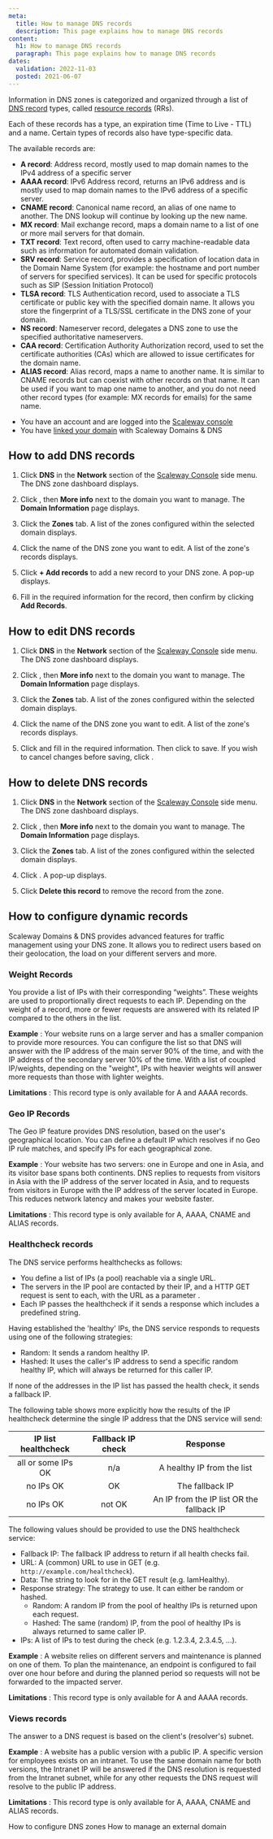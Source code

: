 ```yaml
---
meta:
  title: How to manage DNS records
  description: This page explains how to manage DNS records
content:
  h1: How to manage DNS records
  paragraph: This page explains how to manage DNS records
dates:
  validation: 2022-11-03
  posted: 2021-06-07
---
```


Information in DNS zones is categorized and organized through a list of [DNS record](/network/dns-cloud/concepts/#dns-record) types, called [resource records](/network/dns-cloud/concepts/#resource-record) (RRs).

Each of these records has a type, an expiration time (Time to Live - TTL) and a name. Certain types of records also have type-specific data.

The available records are:

* **A record**: Address record, mostly used to map domain names to the IPv4 address of a specific server
* **AAAA record**: IPv6 Address record, returns an IPv6 address and is mostly used to map domain names to the IPv6 address of a specific server. 
* **CNAME record**: Canonical name record, an alias of one name to another. The DNS lookup will continue by looking up the new name. 
* **MX record**: Mail exchange record, maps a domain name to a list of one or more mail servers for that domain.
* **TXT record**: Text record, often used to carry machine-readable data such as information for automated domain validation.
* **SRV record**: Service record, provides a specification of location data in the Domain Name System (for example: the hostname and port number of servers for specified services). It can be used for specific protocols such as SIP (Session Initiation Protocol)
* **TLSA record**: TLS Authentication record, used to associate a TLS certificate or public key with the specified domain name. It allows you store the fingerprint of a TLS/SSL certificate in the DNS zone of your domain.
* **NS record**: Nameserver record, delegates a DNS zone to use the specified authoritative nameservers.
* **CAA record**: Certification Authority Authorization record, used to set the certificate authorities (CAs) which are allowed to issue certificates for the domain name.
* **ALIAS record**: Alias record, maps a name to another name. It is similar to CNAME records but can coexist with other records on that name. It can be used if you want to map one name to another, and you do not need other record types (for example: MX records for emails) for the same name.

<Message type="requirement">

- You have an account and are logged into the [Scaleway console](https://console.scaleway.com) 
- You have [linked your domain](/network/dns-cloud/how-to/add-external-domain) with Scaleway Domains & DNS

</Message>

## How to add DNS records

1. Click **DNS** in the **Network** section of the [Scaleway Console](https://console.scaleway.com) side menu. The DNS zone dashboard displays.

2. Click <Icon name="more" />, then **More info** next to the domain you want to manage. The **Domain Information** page displays.

3. Click the **Zones** tab. A list of the zones configured within the selected domain displays.

4. Click the name of the DNS zone you want to edit. A list of the zone's records displays.

5. Click **+ Add records** to add a new record to your DNS zone. A pop-up displays.

6. Fill in the required information for the record, then confirm by clicking **Add Records**.
  <Lightbox src="scaleway-dns-add-records.webp" alt="" />

## How to edit DNS records

1. Click **DNS** in the **Network** section of the [Scaleway Console](https://console.scaleway.com) side menu. The DNS zone dashboard displays.

2. Click <Icon name="more" />, then **More info** next to the domain you want to manage. The **Domain Information** page displays.

3. Click the **Zones** tab. A list of the zones configured within the selected domain displays.

4. Click the name of the DNS zone you want to edit. A list of the zone's records displays.

5. Click <Icon name="edit" /> and fill in the required information. Then click <Icon name="validate" /> to save. If you wish to cancel changes before saving, click <Icon name="cancel" />.
    <Lightbox src="scaleway-dns-edit-records.webp" alt="" />


## How to delete DNS records

1. Click **DNS** in the **Network** section of the [Scaleway Console](https://console.scaleway.com) side menu. The DNS zone dashboard displays.

2. Click <Icon name="more" />, then **More info** next to the domain you want to manage. The **Domain Information** page displays.

3. Click the **Zones** tab. A list of the zones configured within the selected domain displays.

4. Click <Icon name="delete" />. A pop-up displays. 
    <Lightbox src="scaleway-dns-confirm-delete.webp" alt="" />

5. Click **Delete this record** to remove the record from the zone. 

## How to configure dynamic records

Scaleway Domains & DNS provides advanced features for traffic management using your DNS zone. It allows you to redirect users based on their geolocation, the load on your different servers and more. 

### Weight Records

You provide a list of IPs with their corresponding “weights”. These weights are used to proportionally direct requests to each IP. Depending on the weight of a record, more or fewer requests are answered with its related IP compared to the others in the list.

**Example**
: Your website runs on a large server and has a smaller companion to provide more resources. You can configure the list so that DNS will answer with the IP address of the main server 90% of the time, and with the IP address of the secondary server 10% of the time.  With a list of coupled IP/weights, depending on the "weight", IPs with heavier weights will answer more requests than those with lighter weights.

**Limitations**
: This record type is only available for A and AAAA records.

<Lightbox src="scaleway-dns-weighted.webp" alt="" />


### Geo IP Records

The Geo IP feature provides DNS resolution, based on the user's geographical location. You can define a default IP which resolves if no Geo IP rule matches, and specify IPs for each geographical zone.

**Example**
: Your website has two servers: one in Europe and one in Asia, and its visitor base spans both continents. DNS replies to requests from visitors in Asia with the IP address of the server located in Asia, and to requests from visitors in Europe with the IP address of the server located in Europe. This reduces network latency and makes your website faster.

**Limitations**
: This record type is only available for A, AAAA, CNAME and ALIAS records.

<Lightbox src="scaleway-dns-geo-ip.webp" alt="" />


### Healthcheck records

The DNS service performs healthchecks as follows:

  - You define a list of IPs (a pool) reachable via a single URL.
  - The servers in the IP pool are contacted by their IP, and a HTTP GET request is sent to each, with the URL as a parameter .
  - Each IP passes the healthcheck if it sends a response which includes a predefined string.

Having established the 'healthy' IPs, the DNS service responds to requests using one of the following strategies:

  - Random: It sends a random healthy IP.
  - Hashed: It uses the caller's IP address to send a specific random healthy IP, which will always be returned for this caller IP.

If none of the addresses in the IP list has passed the health check, it sends a fallback IP.

<Message type="note">

  The following table shows more explicitly how the results of the IP healthcheck determine the single IP address that the DNS service will send:

  | IP list healthcheck | Fallback IP check |                  Response                 |
  |:-------------------:|:-----------------:|:-----------------------------------------:|
  | all or some IPs OK  | n/a               | A healthy IP from the list                |
  | no IPs OK           | OK                | The fallback IP                           |
  | no IPs OK           | not OK            | An IP from the IP list OR the fallback IP |

</Message>

The following values should be provided to use the DNS healthcheck service:

  - Fallback IP: The fallback IP address to return if all health checks fail.
  - URL: A (common) URL to use in GET (e.g. `http://example.com/healthcheck`).
  - Data: The string to look for in the GET result (e.g. IamHealthy).
  - Response strategy: The strategy to use. It can either be random or hashed.
    - Random: A random IP from the pool of healthy IPs is returned upon each request.
    - Hashed: The same (random) IP, from the pool of healthy IPs is always returned to same caller IP.
  - IPs: A list of IPs to test during the check (e.g. 1.2.3.4, 2.3.4.5, ...).

**Example**
: A website relies on different servers and maintenance is planned on one of them. To plan the maintenance, an endpoint is configured to fail over one hour before and during the planned period so requests will not be forwarded to the impacted server.

**Limitations**
: This record type is only available for A and AAAA records.

<Lightbox src="scaleway-dns-healthcheck.webp" alt="" />


### Views records

The answer to a DNS request is based on the client's (resolver's) subnet.

**Example**
: A website has a public version with a public IP. A specific version for employees exists on an intranet. To use the same domain name for both versions, the Intranet IP will be answered if the DNS resolution is requested from the Intranet subnet, while for any other requests the DNS request will resolve to the public IP address.

**Limitations**
: This record type is only available for A, AAAA, CNAME and ALIAS records.

<Lightbox src="scaleway-dns-view.webp" alt="" />

<Navigation title="See Also">
  <PreviousButton to="/network/dns-cloud/how-to/configure-dns-zones/">How to configure DNS zones</PreviousButton>
  <NextButton to="/network/dns-cloud/how-to/manage-external-domain/">How to manage an external domain</NextButton>
</Navigation>

